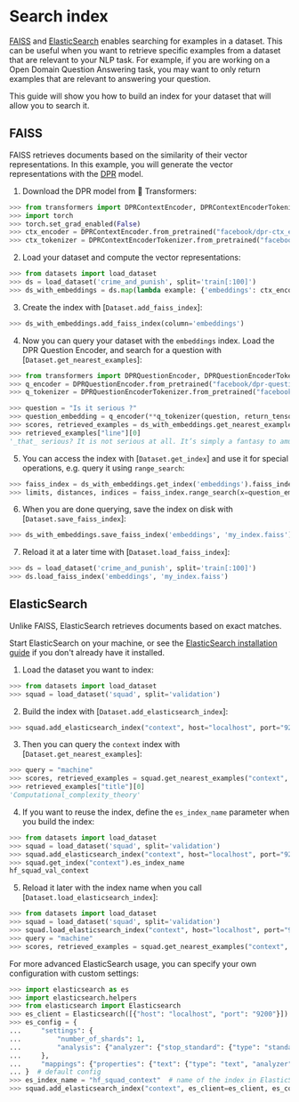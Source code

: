 # Search index

[FAISS](https://github.com/facebookresearch/faiss) and [ElasticSearch](https://www.elastic.co/elasticsearch/) enables searching for examples in a dataset. This can be useful when you want to retrieve specific examples from a dataset that are relevant to your NLP task. For example, if you are working on a Open Domain Question Answering task, you may want to only return examples that are relevant to answering your question.

This guide will show you how to build an index for your dataset that will allow you to search it.

## FAISS

FAISS retrieves documents based on the similarity of their vector representations. In this example, you will generate the vector representations with the [DPR](https://huggingface.co/transformers/model_doc/dpr.html) model.

1. Download the DPR model from 🤗 Transformers:

```py
>>> from transformers import DPRContextEncoder, DPRContextEncoderTokenizer
>>> import torch
>>> torch.set_grad_enabled(False)
>>> ctx_encoder = DPRContextEncoder.from_pretrained("facebook/dpr-ctx_encoder-single-nq-base")
>>> ctx_tokenizer = DPRContextEncoderTokenizer.from_pretrained("facebook/dpr-ctx_encoder-single-nq-base")
```

2. Load your dataset and compute the vector representations:

```py
>>> from datasets import load_dataset
>>> ds = load_dataset('crime_and_punish', split='train[:100]')
>>> ds_with_embeddings = ds.map(lambda example: {'embeddings': ctx_encoder(**ctx_tokenizer(example["line"], return_tensors="pt"))[0][0].numpy()})
```

3. Create the index with [`Dataset.add_faiss_index`]:

```py
>>> ds_with_embeddings.add_faiss_index(column='embeddings')
```

4. Now you can query your dataset with the `embeddings` index. Load the DPR Question Encoder, and search for a question with [`Dataset.get_nearest_examples`]:

```py
>>> from transformers import DPRQuestionEncoder, DPRQuestionEncoderTokenizer
>>> q_encoder = DPRQuestionEncoder.from_pretrained("facebook/dpr-question_encoder-single-nq-base")
>>> q_tokenizer = DPRQuestionEncoderTokenizer.from_pretrained("facebook/dpr-question_encoder-single-nq-base")

>>> question = "Is it serious ?"
>>> question_embedding = q_encoder(**q_tokenizer(question, return_tensors="pt"))[0][0].numpy()
>>> scores, retrieved_examples = ds_with_embeddings.get_nearest_examples('embeddings', question_embedding, k=10)
>>> retrieved_examples["line"][0]
'_that_ serious? It is not serious at all. It’s simply a fantasy to amuse\r\n'
```

5. You can access the index with [`Dataset.get_index`] and use it for special operations, e.g. query it using `range_search`:

```py
>>> faiss_index = ds_with_embeddings.get_index('embeddings').faiss_index
>>> limits, distances, indices = faiss_index.range_search(x=question_embedding, thresh=0.95)
```

6. When you are done querying, save the index on disk with [`Dataset.save_faiss_index`]:

```py
>>> ds_with_embeddings.save_faiss_index('embeddings', 'my_index.faiss')
```

7. Reload it at a later time with [`Dataset.load_faiss_index`]:

```py
>>> ds = load_dataset('crime_and_punish', split='train[:100]')
>>> ds.load_faiss_index('embeddings', 'my_index.faiss')
```

## ElasticSearch

Unlike FAISS, ElasticSearch retrieves documents based on exact matches. 

Start ElasticSearch on your machine, or see the [ElasticSearch installation guide](https://www.elastic.co/guide/en/elasticsearch/reference/current/setup.html) if you don't already have it installed.

1. Load the dataset you want to index:

```py
>>> from datasets import load_dataset
>>> squad = load_dataset('squad', split='validation')
```

2. Build the index with [`Dataset.add_elasticsearch_index`]:

```py
>>> squad.add_elasticsearch_index("context", host="localhost", port="9200")
```

3. Then you can query the `context` index with [`Dataset.get_nearest_examples`]:

```py
>>> query = "machine"
>>> scores, retrieved_examples = squad.get_nearest_examples("context", query, k=10)
>>> retrieved_examples["title"][0]
'Computational_complexity_theory'
```

4. If you want to reuse the index, define the `es_index_name` parameter when you build the index:

```py
>>> from datasets import load_dataset
>>> squad = load_dataset('squad', split='validation')
>>> squad.add_elasticsearch_index("context", host="localhost", port="9200", es_index_name="hf_squad_val_context")
>>> squad.get_index("context").es_index_name
hf_squad_val_context
```

5. Reload it later with the index name when you call [`Dataset.load_elasticsearch_index`]:

```py
>>> from datasets import load_dataset
>>> squad = load_dataset('squad', split='validation')
>>> squad.load_elasticsearch_index("context", host="localhost", port="9200", es_index_name="hf_squad_val_context")
>>> query = "machine"
>>> scores, retrieved_examples = squad.get_nearest_examples("context", query, k=10)
```

For more advanced ElasticSearch usage, you can specify your own configuration with custom settings:

```py
>>> import elasticsearch as es
>>> import elasticsearch.helpers
>>> from elasticsearch import Elasticsearch
>>> es_client = Elasticsearch([{"host": "localhost", "port": "9200"}])  # default client
>>> es_config = {
...     "settings": {
...         "number_of_shards": 1,
...         "analysis": {"analyzer": {"stop_standard": {"type": "standard", " stopwords": "_english_"}}},
...     },
...     "mappings": {"properties": {"text": {"type": "text", "analyzer": "standard", "similarity": "BM25"}}},
... }  # default config
>>> es_index_name = "hf_squad_context"  # name of the index in ElasticSearch
>>> squad.add_elasticsearch_index("context", es_client=es_client, es_config=es_config, es_index_name=es_index_name)
```
